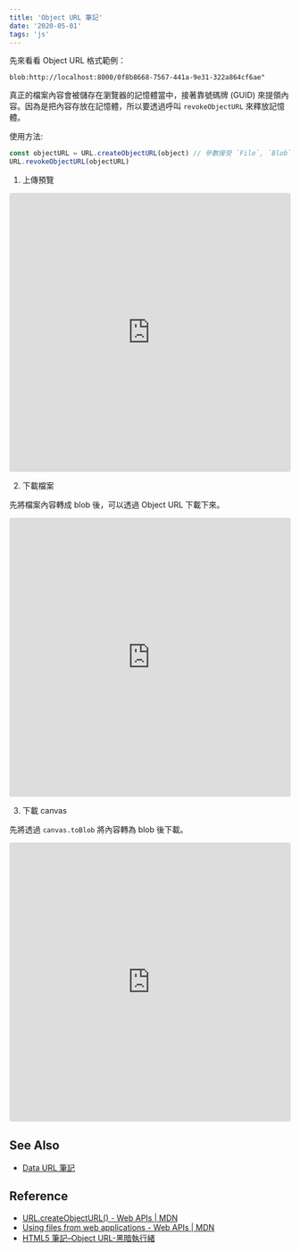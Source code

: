 ```yaml
---
title: 'Object URL 筆記'
date: '2020-05-01'
tags: 'js'
---
```


先來看看 Object URL 格式範例：

```
blob:http://localhost:8000/0f8b8668-7567-441a-9e31-322a864cf6ae"
```

真正的檔案內容會被儲存在瀏覽器的記憶體當中，接著靠號碼牌 (GUID) 來提領內容。因為是把內容存放在記憶體，所以要透過呼叫 `revokeObjectURL` 來釋放記憶體。

使用方法:

```js
const objectURL = URL.createObjectURL(object) // 參數接受 `File`, `Blob`, `MediaSource`
URL.revokeObjectURL(objectURL)
```

1. 上傳預覽

<iframe
  src="https://codesandbox.io/embed/objecturl-file-preview-7gwj6?fontsize=14&hidenavigation=1&theme=dark"
  style="width:100%; height:500px; border:0; border-radius: 4px; overflow:hidden;"
  title="ObjectUrl File Preview"
  allow="accelerometer; ambient-light-sensor; camera; encrypted-media; geolocation; gyroscope; hid; microphone; midi; payment; usb; vr"
  sandbox="allow-forms allow-modals allow-popups allow-presentation allow-same-origin allow-scripts"
></iframe>

2. 下載檔案

先將檔案內容轉成 blob 後，可以透過 Object URL 下載下來。

<iframe
  src="https://codesandbox.io/embed/objecturl-download-6wt7h?fontsize=14&hidenavigation=1&theme=dark"
  style="width:100%; height:500px; border:0; border-radius: 4px; overflow:hidden;"
  title="ObjectURL Download"
  allow="accelerometer; ambient-light-sensor; camera; encrypted-media; geolocation; gyroscope; hid; microphone; midi; payment; usb; vr"
  sandbox="allow-forms allow-modals allow-popups allow-presentation allow-same-origin allow-scripts"
></iframe>

3. 下載 canvas

先將透過 `canvas.toBlob` 將內容轉為 blob 後下載。

<iframe
  src="https://codesandbox.io/embed/canvas-squ7h?fontsize=14&hidenavigation=1&theme=dark"
  style="width:100%; height:500px; border:0; border-radius: 4px; overflow:hidden;"
  title="Canvas"
  allow="accelerometer; ambient-light-sensor; camera; encrypted-media; geolocation; gyroscope; hid; microphone; midi; payment; usb; vr"
  sandbox="allow-forms allow-modals allow-popups allow-presentation allow-same-origin allow-scripts"
></iframe>

## See Also

- [Data URL 筆記](#TOOD)

## Reference

- [URL.createObjectURL() - Web APIs | MDN](https://developer.mozilla.org/en-US/docs/Web/API/URL/createObjectURL)
- [Using files from web applications - Web APIs | MDN](https://developer.mozilla.org/en-US/docs/Web/API/File/Using_files_from_web_applications#Example_Using_object_URLs_to_display_images)
- [HTML5 筆記–Object URL-黑暗執行緒](https://blog.darkthread.net/blog/html5-object-url/)
